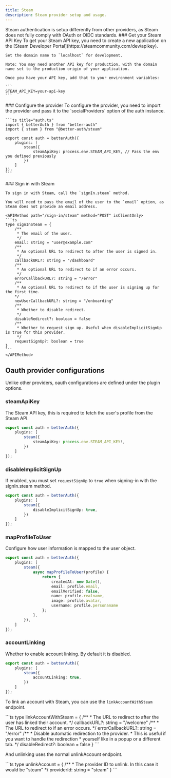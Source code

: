 ```yaml
---
title: Steam
description: Steam provider setup and usage.
---
```


<Callout>
Steam authentication is setup differently from other providers, as Steam does not fully comply with OAuth or OIDC standards.
</Callout>

<Steps>
<Step>
    ### Get your Steam API Key
    To get your Steam API key, you need to create a new application on the [Steam Developer Portal](https://steamcommunity.com/dev/apikey).

    Set the domain name to `localhost` for development.

    Note: You may need another API key for production, with the domain name set to the production origin of your application.

    Once you have your API key, add that to your environment variables:

    ```
    STEAM_API_KEY=your-api-key
    ```
</Step>

<Step>
    ### Configure the provider
    To configure the provider, you need to import the provider and pass it to the `socialProviders` option of the auth instance.

    ```ts title="auth.ts"
    import { betterAuth } from "better-auth"
    import { steam } from "@better-auth/steam"

    export const auth = betterAuth({
        plugins: [
            steam({
                steamApiKey: process.env.STEAM_API_KEY, // Pass the env you defined previously
            })
        ]
    });
    ```
</Step>

<Step>
    ### Sign in with Steam

    To sign in with Steam, call the `signIn.steam` method.
    
    You will need to pass the email of the user to the `email` option, as Steam does not provide an email address.

    <APIMethod path="/sign-in/steam" method="POST" isClientOnly>
    ```ts
    type signInSteam = {
        /**
         * The email of the user.
         */
        email: string = "user@example.com"
        /**
         * An optional URL to redirect to after the user is signed in.
         */
        callbackURL?: string = "/dashboard"
        /**
         * An optional URL to redirect to if an error occurs.
         */
        errorCallbackURL?: string = "/error"
        /**
         * An optional URL to redirect to if the user is signing up for the first time.
        */
        newUserCallbackURL?: string = "/onboarding"
        /**
         * Whether to disable redirect.
         */
        disableRedirect?: boolean = false
        /**
         * Whether to request sign up. Useful when disableImplicitSignUp is true for this provider.
         */
        requestSignUp?: boolean = true
    }
    ```
    </APIMethod>
</Step>
</Steps>


## Oauth provider configurations

Unlike other providers, oauth configurations are defined under the plugin options.

### steamApiKey

The Steam API key, this is required to fetch the user's profile from the Steam API.

```ts
export const auth = betterAuth({
    plugins: [
        steam({
            steamApiKey: process.env.STEAM_API_KEY!,
        })
    ]
});
```

### disableImplicitSignUp

If enabled, you must set `requestSignUp` to `true` when signing-in with the signIn.steam method.

```ts
export const auth = betterAuth({
    plugins: [
        steam({
            disableImplicitSignUp: true,
        })
    ]
});
```

### mapProfileToUser

Configure how user information is mapped to the user object.

```ts
export const auth = betterAuth({
    plugins: [
        steam({
            async mapProfileToUser(profile) {
                return {
                    createdAt: new Date(),
                    email: profile.email,
                    emailVerified: false,
                    name: profile.realname,
                    image: profile.avatar,
                    username: profile.personaname
                };
            },
        }),
    ]
});
```

### accountLinking

Whether to enable account linking. By default it is disabled.

```ts
export const auth = betterAuth({
    plugins: [
        steam({
            accountLinking: true,
        })
    ]
});
```

To link an account with Steam, you can use the `linkAccountWithSteam` endpoint.

<APIMethod path="/link-social/steam" method="POST" noResult requireSession>
```ts
type linkAccountWithSteam = {
    /**
     * The URL to redirect to after the user has linked their account.
    */
    callbackURL?: string = "/welcome"
    /**
     * The URL to redirect to if an error occurs.
     */
    errorCallbackURL?: string = "/error"
    /**
     * Disable automatic redirection to the provider.
     * This is useful if you want to handle the redirection
	 * yourself like in a popup or a different tab.
     */
    disableRedirect?: boolean = false
}
```
</APIMethod>

And unlinking uses the normal unlinkAccount endpoint.

<APIMethod path="/unlink-account" method="POST" noResult requireSession>
```ts
type unlinkAccount = {
    /**
     * The provider ID to unlink. In this case it would be "steam"
     */
    providerId: string = "steam"
}
```
</APIMethod>
